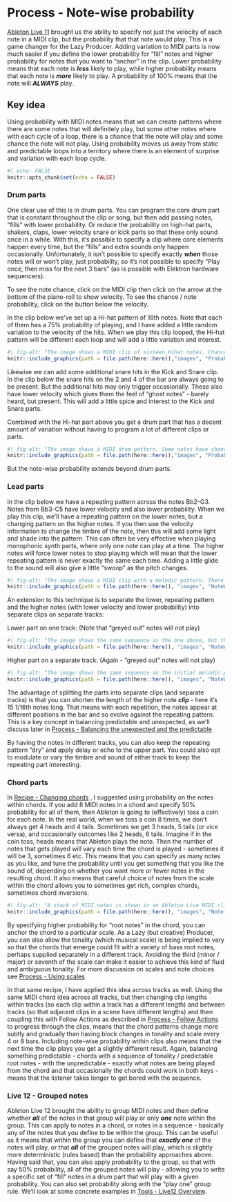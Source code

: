 # Process - Note-wise probability {#Chapter-002-Process-Note_wise_probability}

[Ableton Live 11](https://www.ableton.com/en/live-manual/11/welcome-to-live/#welcome-to-live) brought us the ability to specify not just the velocity of each note in a MIDI clip, but the probability that that note would play. This is a game changer for the Lazy Producer. Adding variation to MIDI parts is now much easier if you define the lower probability for "fill" notes and higher probability for notes that you want to "anchor" in the clip. Lower probability means that each note is ***less*** likely to play, while higher probability means that each note is ***more*** likely to play. A probability of 100% means that the note will ***ALWAYS*** play.

::: callout-tip
## Key idea

Using probability with MIDI notes means that we can create patterns where there are some notes that will definitely play, but some other notes where with each cycle of a loop, there is a chance that the note will play and some chance the note will not play. Using probability moves us away from static and predictable loops into a territory where there is an element of surprise and variation with each loop cycle.
:::

```r
#| echo: FALSE
knitr::opts_chunk$set(echo = FALSE)
```

### Drum parts

One clear use of this is in drum parts. You can program the core drum part that is constant throughout the clip or song, but then add passing notes, "fills" with lower probability. Or reduce the probability on high-hat parts, shakers, claps, lower velocity snare or kick parts so that these only sound once in a while. With this, it's possible to specify a clip where core elements happen every time, but the "fills" and extra sounds only happen occasionally. Unfortunately, it isn't possible to specify exactly ***when*** those notes will or won't play, just probability, so it's not possible to specify "Play once, then miss for the next 3 bars" (as is possible with Elektron hardware sequencers).

To see the note chance, click on the MIDI clip then click on the arrow at the bottom of the piano-roll to show velocity. To see the chance / note probability, click on the button below the velocity.

In the clip below we've set up a Hi-hat pattern of 16th notes. Note that each of them has a 75% probability of playing, and I have added a little random variation to the velocity of the hits. When we play this clip looped, the Hi-hat pattern will be different each loop and will add a little variation and interest.

```r
#| fig-alt: "The image shows a MIDI clip of sixteen Hihat notes. Chance is set to 75%."
knitr::include_graphics(path = file.path(here::here(),"images", "Probability_Drumkit_HH.png"))
```

Likewise we can add some additional snare hits in the Kick and Snare clip. In the clip below the snare hits on the 2 and 4 of the bar are always going to be present. But the additional hits may only trigger occasionally. These also have lower velocity which gives them the feel of "ghost notes" - barely heard, but present. This will add a little spice and interest to the Kick and Snare parts.

Combined with the Hi-hat part above you get a drum part that has a decent amount of variation without having to program a lot of different clips or parts.

```r
#| fig-alt: "The image shows a MIDI drum pattern. Some notes have chance set to 100% while some are set to lower probabilities."
knitr::include_graphics(path = file.path(here::here(),"images", "Probability_Drumkit_KickSnare.png"))
```

But the note-wise probability extends beyond drum parts.

### Lead parts

In the clip below we have a repeating pattern across the notes Bb2-G3. Notes from Bb3-C5 have lower velocity and also lower probability. When we play this clip, we'll have a repeating pattern on the lower notes, but a changing pattern on the higher notes. If you then use the velocity information to change the timbre of the note, then this will add some light and shade into the pattern. This can often be very effective when playing monophonic synth parts, where only one note can play at a time. The higher notes will force lower notes to stop playing which will mean that the lower repeating pattern is never exactly the same each time. Adding a little glide to the sound will also give a little "swoop" as the pitch changes.

```r
#| fig-alt: "The image shows a MIDI clip with a melodic pattern. There is a lower sequence of longer notes with high velocity and a higher pitched sequence of notes with lower velocity and lower probability."
knitr::include_graphics(path = file.path(here::here(), "images", "NoteWiseProbability_Full_pattern.png"))
```

An extension to this technique is to separate the lower, repeating pattern and the higher notes (with lower velocity and lower probability) into separate clips on separate tracks:

Lower part on one track:
(Note that "greyed out" notes will not play)

```r
#| fig-alt: "The image shows the same sequence as the one above, but the higher notes are muted."
knitr::include_graphics(path = file.path(here::here(), "images", "NoteWiseProbability_Lower_notes.png"))
```

Higher part on a separate track:
(Again - "greyed out" notes will not play)

```r
#| fig-alt: "The image shows the same sequence as the initial melodic pattern but this time the lower notes are muted."
knitr::include_graphics(path = file.path(here::here(), "images", "NoteWiseProbability_Higher_notes.png"))
```

The advantage of splitting the parts into separate clips (and separate tracks) is that you can shorten the length of the higher note ***clip*** - here it's 15 1/16th notes long. That means with each repetition, the notes appear at different positions in the bar and so evolve against the repeating pattern. This is a key concept in balancing predictable and unexpected, as we'll discuss later in
[Process - Balancing the unexpected and the predictable](#Chapter-009-Process-Balance_unexpected_and_predictable)

By having the notes in different tracks, you can also keep the repeating pattern "dry" and apply delay or echo to the upper part. You could also opt to modulate or vary the timbre and sound of either track to keep the repeating part interesting.

### Chord parts

In 
[Recipe - Changing chords](#Chapter-001-Recipe-Changing_Chords)
, I suggested using probability on the notes within chords. If you add 8 MIDI notes in a chord and specify 50% probability for all of them, then Ableton is going to (effectively) toss a coin for each note. In the real world, when we toss a coin 8 times, we don't always get 4 heads and 4 tails. Sometimes we get 3 heads, 5 tails (or vice versa), and occasionally outcomes like 2 heads, 6 tails. Imagine if in the coin toss, heads means that Ableton plays the note. Then the number of notes that gets played will vary each time the chord is played - sometimes it will be 3, sometimes 6 etc. This means that you can specify as many notes as you like, and tune the probability until you get something that you like the sound of, depending on whether you want more or fewer notes in the resulting chord. It also means that careful choice of notes from the scale within the chord allows you to sometimes get rich, complex chords, sometimes chord inversions.

```r
#| fig-alt: "A stack of MIDI notes is shown in an Ableton Live MIDI clip. Notes range from D2 to D4. Each note lasts for at least 4 bars. Notes present are D, F, G, A, C in different octaves."
knitr::include_graphics(path = file.path(here::here(), "images", "Note-wise_probability.png"))
```

By specifying higher probability for "root notes" in the chord, you can anchor the chord to a particular scale. As a Lazy (but creative) Producer, you can also allow the tonality (which musical scale) is being implied to vary so that the chords that emerge could fit with a variety of bass root notes, perhaps supplied separately in a different track. Avoiding the third (minor / major) or seventh of the scale can make it easier to achieve this kind of fluid and ambiguous tonality. For more discussion on scales and note choices see 
[Process - Using scales](#Chapter-018-Process-Scales)

In that same recipe, I have applied this idea across tracks as well. Using the same MIDI chord idea across all tracks, but then changing clip lengths within tracks (so each clip within a track has a different length) and between tracks (so that adjacent clips in a scene have different lengths) and then coupling this with Follow Actions as described in 
[Process - Follow Actions](#Chapter-003-Process-Follow_Actions)
to progress through the clips, means that the chord patterns change more subtly and gradually than having block changes in tonality and scale every 4 or 8 bars. Including note-wise probability within clips also means that the next time the clip plays you get a slightly different result. Again, balancing something predictable - chords with a sequence of tonality / predictable root notes - with the unpredictable - exactly what notes are being played from the chord and that occasionally the chords could work in both keys - means that the listener takes longer to get bored with the sequence.

### Live 12 - Grouped notes

Ableton Live 12 brought the ability to group MIDI notes and then define whether ***all*** of the notes in that group will play or only ***one*** note within the group. This can apply to notes in a chord, or notes in a sequence - basically any of the notes that you define to be within the group. This can be useful as it means that within the group you can define that ***exactly one*** of the notes will play, or that ***all*** of the grouped notes will play, which is slightly more deterministic (rules based) than the probability approaches above. Having said that, you can also apply probability to the group, so that with say 50% probability, all of the grouped notes will play - allowing you to write a specific set of "fill" notes in a drum part that will play with a given probability. You can also set probability along with the "play one" group rule. We'll look at some concrete examples in 
[Tools - Live12 Overview](#Chapter-030-Tools-Live12_Intro).
